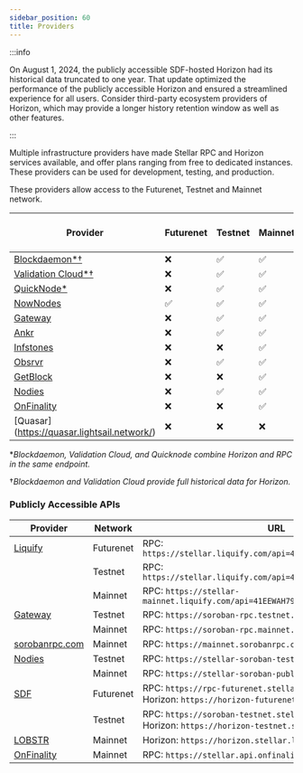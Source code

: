 ```yaml
---
sidebar_position: 60
title: Providers
---
```


:::info

On August 1, 2024, the publicly accessible SDF-hosted Horizon had its historical data truncated to one year. That update optimized the performance of the publicly accessible Horizon and ensured a streamlined experience for all users. Consider third-party ecosystem providers of Horizon, which may provide a longer history retention window as well as other features.

:::

Multiple infrastructure providers have made Stellar RPC and Horizon services available, and offer plans ranging from free to dedicated instances. These providers can be used for development, testing, and production.

These providers allow access to the Futurenet, Testnet and Mainnet network.

| Provider | Futurenet | Testnet | Mainnet | Horizon | RPC | RPC Historical Access |
| --- | --- | --- | --- | --- | --- | --- |
| [Blockdaemon\*†](https://www.blockdaemon.com/apply/soroban) | ❌ | ✅ | ✅ | ✅ | ✅ | ❌ |
| [Validation Cloud\*†](https://app.validationcloud.io/) | ❌ | ✅ | ✅ | ✅ | ✅ | ❌ |
| [QuickNode\*](https://www.quicknode.com/docs/stellar) | ❌ | ✅ | ✅ | ✅ | ✅ | ❌ |
| [NowNodes](https://nownodes.io/nodes/stellar-xlm) | ✅ | ✅ | ✅ | ❌ | ✅ | ❌ |
| [Gateway](https://gateway.fm/public-rpc/) | ❌ | ✅ | ✅ | ❌ | ✅ | ❌ |
| [Ankr](https://www.ankr.com/rpc/advanced-api/) | ❌ | ✅ | ✅ | ✅ | ✅ | ❌ |
| [Infstones](https://infstones.com/) | ❌ | ❌ | ✅ | ❌ | ✅ | ❌ |
| [Obsrvr](https://www.withObsrvr.com/) | ❌ | ✅ | ✅ | ✅ | ✅ | ✅ |
| [GetBlock](https://getblock.io/nodes/xlm/) | ❌ | ❌ | ✅ | ❌ | ✅ | ❌ |
| [Nodies](https://nodies.org) | ❌ | ✅ | ✅ | ✅ | ✅ | ❌ |
| [OnFinality](https://onfinality.io/networks/stellar) | ❌ | ❌ | ✅ | ❌ | ✅ | ❌ |
| [Quasar] (https://quasar.lightsail.network/) | ❌ | ❌ | ❌ | ❌ | ✅ | ✅ |

\*_Blockdaemon, Validation Cloud, and Quicknode combine Horizon and RPC in the same endpoint._

†_Blockdaemon and Validation Cloud provide full historical data for Horizon._

### Publicly Accessible APIs

| Provider | Network | URL |
| --- | --- | --- |
| [Liquify](https://www.liquify.io/) | Futurenet | RPC: `https://stellar.liquify.com/api=41EEWAH79Y5OCGI7/futurenet` |
|  | Testnet | RPC: `https://stellar.liquify.com/api=41EEWAH79Y5OCGI7/testnet` |
|  | Mainnet | RPC: `https://stellar-mainnet.liquify.com/api=41EEWAH79Y5OCGI7/mainnet` |
| [Gateway](https://gateway.fm/) | Testnet | RPC: `https://soroban-rpc.testnet.stellar.gateway.fm` |
|  | Mainnet | RPC: `https://soroban-rpc.mainnet.stellar.gateway.fm` |
| [sorobanrpc.com](https://sorobanrpc.com/) | Mainnet | RPC: `https://mainnet.sorobanrpc.com` |
| [Nodies](https://nodies.org) | Testnet | RPC: `https://stellar-soroban-testnet-public.nodies.app` |
|  | Mainnet | RPC: `https://stellar-soroban-public.nodies.app` |
| [SDF](http://www.stellar.org) | Futurenet | RPC: `https://rpc-futurenet.stellar.org` <br /> Horizon: `https://horizon-futurenet.stellar.org` |
|  | Testnet | RPC: `https://soroban-testnet.stellar.org` <br /> Horizon: `https://horizon-testnet.stellar.org` |
| [LOBSTR](https://lobstr.co) | Mainnet | Horizon: `https://horizon.stellar.lobstr.co` |
| [OnFinality](https://onfinality.io/networks/stellar) | Mainnet | RPC: `https://stellar.api.onfinality.io/public` |
